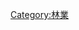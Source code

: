 {{Navbox
| name = 林業
| title = [[林業]]
| state = autocollapse
| listclass = hlist
| image = [[File:Forstarbeiten in Österreich.JPG|150px]]

| aboveclass = hlist
| above =
* {{link-en|林業概要|Outline of forestry|概要}}
* {{link-en|林業條目索引|Index of forestry articles|索引}}
* {{link-en|林業期刊列表|List of forestry journals|期刊}}
* [[各國森林面積列表|森林面積]]

|group1 = 林業類型
|list1 = 
* [[混農林業]]
** [[德埃萨系统|德埃薩]]
* {{link-en|模擬森林|Analog forestry}}
* [[竹#栽培与繁殖|竹林]]
* {{link-en|近自然林業|Close to nature forestry}}
* {{link-en|社區林業|Community forestry}}
* {{link-en|生態林業|Ecoforestry}}
* {{link-en|能源林業|Energy forestry}}
* {{link-en|真菌林業|Mycoforestry}}
* [[永恆林業]]
* [[種植業|培育林業]]
* {{link-en|社會林業|Social forestry}}
* {{link-en|永續林業|Sustainable forestry}}
* {{link-en|都市林業|Urban forestry}}
* {{link-en|世界林業|:Category:World forestry}}

|group2 = [[森林生態學|森林生態]]<br/> 與[[森林經營學|森林經營]]
|list2 = 
* [[造林]]
* [[樹藝]]
* {{link-en|受控燃燒|Controlled burn|燃燒}}
* [[樹木學]]
* {{link-en|生態疏伐|Ecological thinning|疏伐}}
* {{link-en|同齡林木管理|Even aged timber management|同齡管理}}
* {{link-en|林火生態學|Fire ecology|林火}}
* {{link-en|木料認證|Certified wood|森林認證}}
** {{link-en|美國樹木園系統|Tree farm#American Tree Farm System|ATFS}}
** {{link-en|碳固定標準|CarbonFix Standard|CFS}}
** [[森林管理委員會|FSC]]
** {{link-en|森林驗證認可計畫|Programme for the Endorsement of Forest Certification|PEFC}}
** {{link-en|永續林業倡議|Sustainable Forestry Initiative|SFI}}
** {{link-en|林地減碳法|Woodland Carbon Code|WCC}}
** {{link-en|永續林業認證|Rainforest Alliance#Sustainable forestry certification|SmartWood}}
* [[森林]]
** {{link-en|森林資訊學|Forest informatics|資訊學}}
** {{link-en|森林綜合害蟲防治|Forest integrated pest management|IPM}}
** {{link-en|森林資源調查|Forest inventory|調查}}
** {{link-en|森林病理學|Forest pathology|病害}}
** {{link-en|森林保護|Forest protection|保護}}
** [[次生林]]
** {{link-en|森林復育|Forest restoration|復育}}
* {{link-en|生長與收穫模式|Growth and yield modelling|生長與收穫}}
* [[園藝學]]
** {{link-en|基因改造林木|Genetically modified tree|基改林木}}
* [[原始森林|原始林]]
* [[再造林]]
** {{link-en|都市綠化|Urban reforestation|都市}}
* [[林學]]
* {{link-en|永續森林經營|Sustainable forest management|永續經營}}
* [[树]]
** {{link-en|林木異速生長|Tree allometry|異速生長}}
** {{le|林木育种|Tree breeding}}
* {{link-en|林木測計學|Tree measurement|測計學}}
** {{link-en|樹冠測量|Tree crown measurement|樹冠}}
** {{link-en|樹圍測量|Tree girth measurement|樹圍}}
** {{link-en|樹高測量|Tree height measurement|樹高}}
** {{link-en|林木材積測量|Tree volume measurement|材積}}

|group3 = {{link-en|Category:森林與環境|:Category:Forestry and the environment|森林與<br/>環境主題}}
|list3 =
* [[酸雨#農作物和植物|酸雨]]
* [[碳吸存]]
* [[皆伐]]
* [[森林開伐]]
* [[生態系統服務|生態服務]]
* {{link-en|森林梢枯|Forest dieback}}
* [[森林破碎化]]
* {{link-en|掠奪式經營|High grading}}
* [[非法砍伐]]
* [[入侵物種]]
* {{link-en|減少毀林與森林退化所導致之碳排放|Reducing emissions from deforestation and forest degradation|REDD}}
* [[輪耕農業]]
** {{link-en|其特美內|chitemene}}
** [[刀耕火種]]
** {{link-en|刀碳耕種|slash-and-char}}
* {{link-en|木材回收利用|Timber recycling}}
* [[森林火災]]
* {{link-en|野生松|Wilding conifer}}

|group4 = {{link-en|Category:林產工業|:Category:Timber industry|林產工業}}
|list4 = 
* 森林
** {{link-en|萌芽更新|coppicing|復育}}
** [[伐木]]
** {{link-en|森林農業|Forest farming|農業}}
** [[森林園藝|園藝]]
* [[製造業|製材業]]
** [[木材]]
** [[膠合板]]
** [[造紙業]]
** [[鋸木廠|木材加工業]]
* {{link-en|林產物|Forest product}}
** [[生物炭]]
** [[生質物]]
** [[木炭]]
** {{link-en|非木材林產物|Non-timber forest product|特產物}}
** [[棕櫚油]]
** [[嫘縈]]
** [[天然橡膠|橡膠]]
** {{link-en|鞣皮用樹皮|tanbark|鞣皮}}
* {{link-en|森林鐵路|Forest railway|鐵路}}
* {{link-en|林場|Tree farm}}
** {{link-en|聖誕樹栽培|Christmas tree cultivation}}
* [[木材]]
** [[人造板]]
** [[柴火|薪柴]]
** [[桃花心木]]
** [[柚木]]
* [[木工]]

|group5 = {{link-en|Category:林業相關從業人員|:Category:Forestry occupations|林業相關從業人員}}
|list5 = 
* {{link-en|林務員|Forester}}
* [[樹藝師]]
* {{link-en|原木造材|Log bucking|造材師}}
* {{link-en|索道工|Choker setter}}
* [[森林生態學|生態學家]]
* {{link-en|砍伐|Felling|伐木工}}
** [[樵夫]]
* [[野火防治|林火消防員]]
** {{link-en|臨時防火員|handcrew}}
** {{link-en|跨部門快車支援隊|Interagency hotshot crew|林火支援隊}}
** {{link-en|林火觀測|Fire lookout|林火觀測員}}
** {{link-en|跳傘救火員|smokejumper}}
* {{link-en|原木流送|Log driving|流送導引員}}
* {{link-en|運木卡車|Logging truck|卡車司機}}
* {{link-en|原木檢尺|Log scaler|原木檢定員}}
* {{link-en|保育巡查員|Park ranger}}
* {{link-en|樹脂萃取|樹脂採收工}}
* [[割胶|割膠工]]
* {{link-en|木瓦加工員|Shingle weaver}}
* {{link-en|森林資源調查|Forest inventory|林木估測員}}
* [[植樹|植樹人]]
* {{link-en|木材加工|Wood processing|木工}}

|group6 = [[:Category:森林法律|森林法規]]與<br/> 與[[:Category:林业机构|林業相關機構]]
|list6 = 
* [[FAO]]
** {{link-en|林業信息中心|Forestry Information Centre|FIC}}
** ''{{link-en|聯合國林業雜誌|Unasylva|Unasylva}}''
* {{link-en|永續森林經營|Forest_governance#Forest_governance|森林治理}}
** {{link-en|森林原則|Forest Principles}}
** {{link-en|蒙特婁會議|Montreal Process}}
** {{link-en|聯合國森林論壇|United Nations Forum on Forests}}
* {{link-en|森林法|Forest law}}
** [[非法砍伐|政府執法]]
** {{link-en|官方指定森林種類列表|List of types of formally designated forests|森林類別}}
** {{link-en|獨立森林監督|Independent forest monitoring|IFM}}
* {{link-en|國際熱帶木材組織|International Tropical Timber Organization|ITTO}}
* {{link-en|國際林業研究機構聯合會|International Union of Forest Research Organizations|IUFRO}}
* {{link-en|林業政府機構列表|List of forestry ministries|政府機構}}
* [[:Category:林业博物馆|博物館]]
* {{link-en|林業研究中心列表|List of forest research institutes|研究中心}}
* {{link-en|Category:林業學會|:Category:Forestry societies|學會}}
* {{link-en|林業技職學校列表|List of forestry technical schools|技職學校}}
* {{link-en|林業高等教育學校列表|List of forestry universities and colleges|大學及學院}}
** {{link-en|林業教育機構列表|List of historic schools of forestry|歷史}}

|group7 = 事件及行動
|list7 = 
* [[植樹節]]
* {{link-en|為地球植十億棵樹運動|Billion Tree Campaign}}
* [[百萬植樹計畫]]
* {{link-en|森林英雄獎|Forest Hero Award}}
* {{link-en|全球森林資訊服務系統|Global Forest Information Service|GFIS}}
* [[非洲綠色長城]]
* [[三北防護林]]
* {{link-en|世界木材日|World Wood Day}}
* {{link-en|國際森林日|International Day of Forests}}
* {{link-en|國際森林年|International Year of Forests}}
* [[世界林業大會]]
* {{link-en|森林知識網|Forestknowledge.net}}

| belowclass = hlist
| below =
* {{portal-inline|size=tiny|林業}}
* {{icon|category}} '''[[:Category:林業|分類]]'''
** [[:Category:各大洲林业|各大洲林業]]
** [[:Category:各國林業|各國林業]]
** [[:Category:林業相關列表|列表]]
* {{icon|commons}}  '''[[commons:Category:林業| 共享資源]]'''

}}<noinclude>
{{collapsible option}}

[[Category:林業]]

</noinclude>
